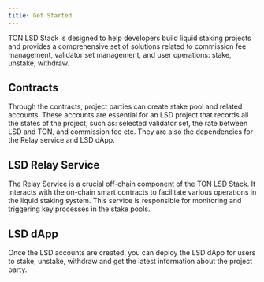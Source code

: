 ```yaml
---
title: Get Started
---
```


TON LSD Stack is designed to help developers build liquid staking projects and provides a comprehensive set of solutions related to commission fee management, validator set management, and user operations: stake, unstake, withdraw.

## Contracts

Through the contracts, project parties can create stake pool and related accounts. These accounts are essential for an LSD project that records all the states of the project, such as: selected validator set, the rate between LSD and TON, and commission fee etc. They are also the dependencies for the Relay service and LSD dApp.

## LSD Relay Service

The Relay Service is a crucial off-chain component of the TON LSD Stack. It interacts with the on-chain smart contracts to facilitate various operations in the liquid staking system. This service is responsible for monitoring and triggering key processes in the stake pools.

## LSD dApp

Once the LSD accounts are created, you can deploy the LSD dApp for users to stake, unstake, withdraw and get the latest information about the project party.
